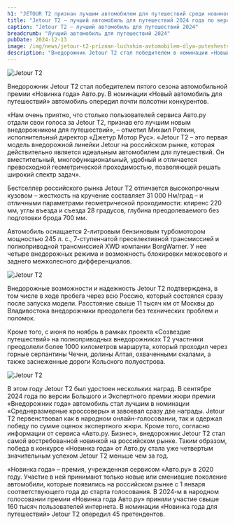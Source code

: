 ```yaml
---
h1: "JETOUR T2 признан лучшим автомобилем для путешествий среди новинок 2024 года"
title: "Jetour T2 — лучший автомобиль для путешествий 2024 года по версии Авто.ру"
caption: "Jetour T2 — лучший автомобиль для путешествий 2024"
breadcrumb: "Лучший автомобиль для путешествий 2024"
pubDate: 2024-12-13
image: /img/news/jetour-t2-priznan-luchshim-avtomobilem-dlya-puteshestvij-sredi-novinok-2024-goda/thumb.webp
description: "Внедорожник Jetour T2 стал победителем в номинации «Новый автомобиль для путешествий» на премии «Новинка года» от Авто.ру, опередив почти 50 конкурентов. Узнайте, почему этот автомобиль стал выбором путешественников!"
---
```




<img src="/img/news/jetour-t2-priznan-luchshim-avtomobilem-dlya-puteshestvij-sredi-novinok-2024-goda/1.webp" class="mb-10" alt="Jetour T2" />

Внедорожник Jetour T2 стал победителем пятого сезона автомобильной премии «Новинка года» Авто.ру. В номинации «Новый автомобиль для путешествий» автомобиль опередил почти полсотни конкурентов.

«Нам очень приятно, что столько пользователей сервиса Авто.ру отдали свои голоса за Jetour Т2, признав его лучшим новым внедорожником для путешествий», – отметил Михаил Роткин, исполнительный директор «Джетур Мотор Рус». «Jetour T2 – это первая модель внедорожной линейки Jetour на российском рынке, которая действительно является идеальным автомобилем для путешествий. Он вместительный, многофункциональный, удобный и отличается превосходной геометрической проходимостью, позволяющей решать широкий спектр задач».

Бестселлер российского рынка Jetour T2 отличается высокопрочным кузовом – жесткость на кручение составляет 31 000 Нм/град – и отличными параметрами геометрической проходимости: клиренс 220 мм, углы въезда и съезда 28 градусов, глубина преодолеваемого без подготовки брода 700 мм.

Автомобиль оснащается 2-литровым бензиновым турбомотором мощностью 245 л. с., 7-ступенчатой преселективной трансмиссией и полноприводной трансмиссией XWD компании BorgWarner. У нее четыре внедорожных режима и возможность блокировки межосевого и заднего межколесного дифференциалов.

<img src="/img/news/jetour-t2-priznan-luchshim-avtomobilem-dlya-puteshestvij-sredi-novinok-2024-goda/2.webp" class="my-10" alt="Jetour T2" />

Внедорожные возможности и надежность Jetour T2 подтверждена, в том числе в ходе пробега через всю Россию, который состоялся сразу после запуска модели. Расстояние свыше 11 тысяч км от Москвы до Владивостока внедорожники преодолели без технических проблем и поломок.

Кроме того, с июня по ноябрь в рамках проекта «Созвездие путешествий» на полноприводных внедорожниках Т2 участники преодолели более 1000 километров маршрута, который проходил через горные серпантины Чечни, долины Алтая, охваченными скалами, а также заснеженные дороги Кольского полуострова.

<img src="/img/news/jetour-t2-priznan-luchshim-avtomobilem-dlya-puteshestvij-sredi-novinok-2024-goda/3.webp" class="my-10" alt="Jetour T2" />

В этом году Jetour T2 был удостоен нескольких наград. В сентябре 2024 года по версии Большого и Экспертного премии жюри премии «Внедорожник года» автомобиль стал лучшим в номинации «Среднеразмерные кроссоверы» и завоевал сразу две награды. Jetour T2 первенствовал как в народном онлайн-голосовании, так и одержал победу по сумме оценок экспертного жюри. Кроме того, согласно информации от сервиса «Авто.ру. Бизнес», внедорожник Jetour T2 стал самой востребованной новинкой на российском рынке. Таким образом, победа в конкурсе «Новинка года» от Авто.ру стала уже четвертым значительным успехом Jetour T2 меньше чем за год.

«Новинка года» – премия, учрежденная сервисом «Авто.ру» в 2020 году. Участие в ней принимают только новые или сменившие поколение автомобили, которые появились на российском рынке с 1 января соответствующего года до старта голосования. В 2024-м в народном голосовании премии «Новинка года Авто.ру» приняли участие свыше 160 тысяч пользователей интернета. В номинации «Новинка года для путешествий» Jetour T2 опередил 45 претендентов.

<SpecialSalonsInfo dataFormName="Узнать подробнее. Лучший автомобиль для путешествий 2024" />
